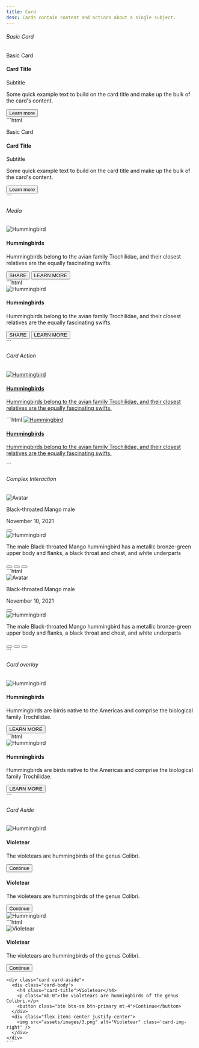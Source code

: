 ```yaml
---
title: Card
desc: Cards contain content and actions about a single subject.
---
```



###### Basic Card

<Example>
  <div slot="preview">
    <div class="card max-w-[18rem]">
      <div class="card-header">
        <p class='mb-0'>Basic Card</p>
      </div>
      <div class="card-body">
        <h4 class="card-title">Card Title</h4>
        <p class="card-subtitle">Subtitle</p>
        <p class='mb-0'>Some quick example text to build on the card title and make up the bulk of the card's content.</p>
      </div>
      <div class="card-footer">
        <button class='btn btn-sm btn-text-primary'>Learn more</button>
      </div>
    </div>
  </div>

  <div slot="code">
    ```html
    <div class="card max-w-[18rem]">
      <div class="card-header">
        <p class='mb-0'>Basic Card</p>
      </div>
      <div class="card-body">
        <h4 class="card-title">Card Title</h4>
        <p class="card-subtitle">Subtitle</p>
        <p class='mb-0'>Some quick example text to build on the card title and make up the bulk of the card's content.</p>
      </div>
      <div class="card-footer">
        <button class='btn btn-sm btn-text-primary'>Learn more</button>
      </div>
    </div>
    ```
  </div>
</Example>

###### Media

<Example>
  <div slot="preview">
    <div class="card max-w-[22rem]">
      <Image src={hummingbirdImg} alt="Hummingbird" class='card-img-top' />
      <div class="card-body">
        <h4 class="card-title">Hummingbirds</h4>
        <p class='mb-0'>Hummingbirds belong to the avian family Trochilidae, and their closest relatives are the equally fascinating swifts.</p>
      </div>
      <div class="card-footer">
        <button class='btn btn-sm btn-text-primary'>SHARE</button>
        <button class='btn btn-sm btn-text-primary'>LEARN MORE</button>
      </div>
    </div>
  </div>

  <div slot="code">
    ```html
    <div class="card">
      <img src="assets/images/1.png" class='card-img-top' alt="Hummingbird" />
      <div class="card-body">
        <h4 class="card-title">Hummingbirds</h4>
        <p class='mb-0'>Hummingbirds belong to the avian family Trochilidae, and their closest relatives are the equally fascinating swifts.</p>
      </div>
      <div class="card-footer">
        <button class='btn btn-sm btn-text-primary'>SHARE</button>
        <button class='btn btn-sm btn-text-primary'>LEARN MORE</button>
      </div>
    </div>
    ```
  </div>
</Example>

###### Card Action

<Example>
  <div slot="preview">
    <a href="#" class="card card-action max-w-[22rem]">
      <Image src={hummingbirdImg} alt="Hummingbird" class='card-img-top' />
      <div class="card-body">
        <h4 class="card-title">Hummingbirds</h4>
        <p class="mb-0">Hummingbirds belong to the avian family Trochilidae, and their closest relatives are the equally fascinating swifts.</p>
      </div>
    </a>
  </div>

  <div slot="code">
    ```html
    <a href="#" class="card card-action">
      <img src="assets/images/1.png" class='card-img-top' alt="Hummingbird" />
      <div class="card-body">
        <h4 class="card-title">Hummingbirds</h4>
        <p class="mb-0">Hummingbirds belong to the avian family Trochilidae, and their closest relatives are the equally fascinating swifts.</p>
      </div>
    </a>
    ```
  </div>
</Example>

###### Complex Interaction

<Example>
  <div slot="preview">
    <div class="card max-w-[22rem]">
      <div class="card-header border-0">
        <div class="flex items-center">
          <div class="avatar avatar-lg me-4">
            <Image src={avatar1} alt="Avatar" class="rounded-full"/>
          </div>
          <div>
            <p class="text-default mb-0">Black-throated Mango male</p>
            <p class="mb-0">November 10, 2021</p>
          </div>
          <button class='btn btn-icon ms-auto self-start -mr-2'>
            <span class='icon-[fluent--more-vertical-16-regular] text-lg'></span>
          </button>
        </div>
      </div>
      <Image src={hummingbirdImg2} alt="Hummingbird" class='card-img' />
      <div class="card-body">
        <p class="text-sm mb-0">The male Black-throated Mango hummingbird has a metallic bronze-green upper body and flanks, a black throat and chest, and white underparts</p>
      </div>
      <div class="card-footer flex">
        <button class='btn btn-icon'>
          <span class='icon-[line-md--heart] text-lg'></span>
        </button>
        <button class='btn btn-icon'>
          <span class="icon-[material-symbols--share-outline] text-lg"></span>
        </button>
        <button class='btn btn-icon ms-auto'>
          <span class="icon-[material-symbols--expand-all-rounded] text-lg"></span>
        </button>
      </div>
    </div>
  </div>

  <div slot="code">
    ```html
    <div class="card max-w-[22rem]">
      <div class="card-header border-0">
        <div class="flex items-center">
          <div class="avatar avatar-lg me-4">
            <img src="assets/images/avatar_1.webp"  alt="Avatar" class="rounded-full" />
          </div>
          <div>
            <p class="text-default mb-0">Black-throated Mango male</p>
            <p class="mb-0">November 10, 2021</p>
          </div>
          <button class='btn btn-icon ms-auto self-start -mr-2'>
            <span class='icon-[fluent--more-vertical-16-regular] text-lg'></span>
          </button>
        </div>
      </div>
      <img src="assets/images/2.png" class='card-img' alt="Hummingbird" />
      <div class="card-body">
        <p class="text-sm mb-0">The male Black-throated Mango hummingbird has a metallic bronze-green upper body and flanks, a black throat and chest, and white underparts</p>
      </div>
      <div class="card-footer flex">
        <button class='btn btn-icon'>
          <span class='icon-[line-md--heart] text-lg'></span>
        </button>
        <button class='btn btn-icon'>
          <span class="icon-[material-symbols--share-outline] text-lg"></span>
        </button>
        <button class='btn btn-icon ms-auto'>
          <span class="icon-[material-symbols--expand-all-rounded] text-lg"></span>
        </button>
      </div>
    </div>
    ```
  </div>
</Example>

###### Card overlay

<Example>
  <div slot="preview">
    <div class="card card-img-overlay max-w-[22rem]">
      <Image src={hummingbirdImg2} alt="Hummingbird" class="card-img-top" />
      <div class="card-body flex flex-col items-start">
        <h4 class="card-title">Hummingbirds</h4>
        <p class="mb-0">Hummingbirds are birds native to the Americas and comprise the biological family Trochilidae.</p>
        <button class="btn btn-sm btn-primary mt-auto">LEARN MORE</button>
      </div>
    </div>
  </div>

  <div slot="code">
    ```html
    <div class="card card-img-overlay">
      <img src="assets/images/2.png" class='card-img' alt="Hummingbird" />
      <div class="card-body flex flex-col items-start">
        <h4 class="card-title">Hummingbirds</h4>
        <p class="mb-0">Hummingbirds are birds native to the Americas and comprise the biological family Trochilidae.</p>
        <button class="btn btn-sm btn-primary mt-auto">LEARN MORE</button>
      </div>
    </div>
    ```
  </div>
</Example>

###### Card Aside

<Example>
  <div slot="preview" class="space-y-3">
    <div class="card card-aside max-w-[30rem]">
      <div class="flex items-center justify-center">
        <Image src={hummingbirdImg3} alt="Hummingbird" class='card-img-left' />
      </div>
      <div class="card-body">
        <h4 class="card-title">Violetear</h4>
        <p class="mb-0">The violetears are hummingbirds of the genus Colibri.</p>
        <button class="btn btn-sm btn-primary mt-4">Continue</button>
      </div>
    </div>
    <div class="card card-aside max-w-[30rem]">
      <div class="card-body">
        <h4 class="card-title">Violetear</h4>
        <p class="mb-0">The violetears are hummingbirds of the genus Colibri.</p>
        <button class="btn btn-sm btn-primary mt-4">Continue</button>
      </div>
      <div class="flex items-center justify-center">
        <Image src={hummingbirdImg3} alt="Hummingbird" class='card-img-right' />
      </div>
    </div>
  </div>

  <div slot="code">
    ```html
    <div class="card card-aside">
      <div class="flex items-center justify-center">
        <img src="assets/images/3.png" alt="Violetear" class='card-img-left' />
      </div>
      <div class="card-body">
        <h4 class="card-title">Violetear</h4>
        <p class="mb-0">The violetears are hummingbirds of the genus Colibri.</p>
        <button class="btn btn-sm btn-primary mt-4">Continue</button>
      </div>
    </div>

    <div class="card card-aside">
      <div class="card-body">
        <h4 class="card-title">Violetear</h4>
        <p class="mb-0">The violetears are hummingbirds of the genus Colibri.</p>
        <button class="btn btn-sm btn-primary mt-4">Continue</button>
      </div>
      <div class="flex items-center justify-center">
        <img src="assets/images/3.png" alt="Violetear" class='card-img-right' />
      </div>
    </div>
    ```

  </div>
</Example>
